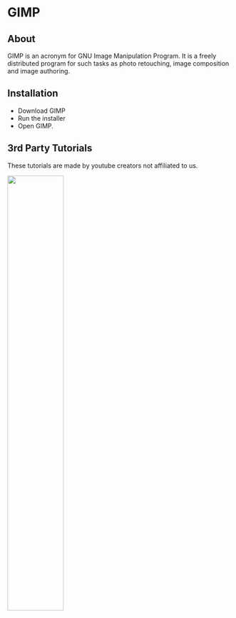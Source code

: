 # GIMP
## About
GIMP is an acronym for GNU Image Manipulation Program. It is a freely distributed program for such tasks as photo retouching, image composition and image authoring.

## Installation
- Download GIMP
- Run the installer
- Open GIMP.

## 3rd Party Tutorials
These tutorials are made by youtube creators not affiliated to us.

[<img src="https://i.ytimg.com/vi/LX-S1CX1HUI/maxresdefault.jpg" width="50%" />](https://www.youtube.com/watch?v=LX-S1CX1HUI "")